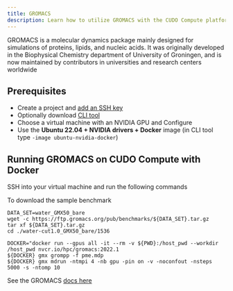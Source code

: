 ```yaml
---
title: GROMACS
description: Learn how to utilize GROMACS with the CUDO Compute platform.
---
```


GROMACS is a molecular dynamics package mainly designed for simulations of proteins, lipids, and nucleic acids. It was
originally developed in the Biophysical Chemistry department of University of Groningen, and is now maintained by
contributors in universities and research centers worldwide

## Prerequisites

- Create a project and [add an SSH key](/mdocs/tutorials/how-to-generate-ssh-keys)
- Optionally download [CLI tool](/mdocs/cli-tool)
- Choose a virtual machine with an NVIDIA GPU and Configure
- Use the **Ubuntu 22.04 + NVIDIA drivers + Docker** image (in CLI tool type `-image ubuntu-nvidia-docker`)

## Running GROMACS on CUDO Compute with Docker

SSH into your virtual machine and run the following commands

To download the sample benchmark

```shell
DATA_SET=water_GMX50_bare
wget -c https://ftp.gromacs.org/pub/benchmarks/${DATA_SET}.tar.gz
tar xf ${DATA_SET}.tar.gz
cd ./water-cut1.0_GMX50_bare/1536
```

```shell
DOCKER="docker run --gpus all -it --rm -v ${PWD}:/host_pwd --workdir /host_pwd nvcr.io/hpc/gromacs:2022.1
${DOCKER} gmx grompp -f pme.mdp
${DOCKER} gmx mdrun -ntmpi 4 -nb gpu -pin on -v -noconfout -nsteps 5000 -s -ntomp 10
```

See the GROMACS [docs here](https://manual.gromacs.org/documentation/)

